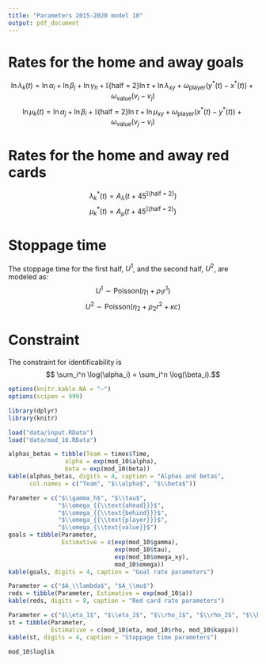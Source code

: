 ```yaml
---
title: "Parameters 2015-2020 model 10"
output: pdf_document
---
```


# Rates for the home and away goals

$$ \ln \lambda_k(t) = \ln \alpha_i + \ln \beta_j +  \ln \gamma_h + \mathbb{I}\{\text{half = 2}\} \ln \tau + \ln \lambda_{xy} + \omega_{\text{player}}(y^*(t)-x^*(t)) + \omega_{\text{value}} (v_i - v_j) $$
$$ \ln \mu_k(t) = \ln \alpha_j + \ln \beta_i + \mathbb{I}\{\text{half = 2}\} \ln \tau + \ln \mu_{xy} + \omega_{{\text{player}}}(x^*(t) - y^*(t)) + \omega_{\text{value}} (v_j - v_i) $$

\begin{itemize}
\item $i$: home team index;
\item $j$: away team index;
\item $\alpha$: attack strength parameter;
\item $1/\beta$: defense strength parameter;
\item $\gamma_h$: home advantage parameter;
\item $\tau$: second half parameter;
\item $x(t)$: the number of goals of the home team until minute t;
\item $y(t)$: the number of goals of the away team until minute t;
\item $x^*(t)$: the number of red cards of the home team until minute t;
\item $y^*(t)$: the number of red cards of the away team until minute t;
\item $v_i$: log of the value of the home team's starting roster in (?);
\item $v_j$: log of the value of the away team's starting roster in (?);
\item $\lambda_{xy} = \begin{cases}
 1, \text{ for $x = y$;}  \\
 \omega_{{\text{ahead}}}, \text{ for $x - y \geq 1$;} \\
 \omega_{{\text{behind}}}, \text{ for $x - y \leq -1$;} \\

\end{cases}$

\item $\mu_{xy} = \begin{cases}
 1, \text{ for $x = y$;}  \\
 \lambda_{{\text{ahead}}}, \text{ for $y - x \geq 1$;} \\
 \lambda_{{\text{behind}}}, \text{ for $y - x \leq -1$;} \\

\end{cases}$

\item $\omega_{{\text{player}}}$: parameter that measure the impact of having extra players on the field;
\item $\omega_{\text{value}}$: parameter that measure the impact of the difference in value of the starting rosters.
\end{itemize}

# Rates for the home and away red cards

$$ \lambda_k^*(t) = A_\lambda  \Big(t+ 45^{\mathbb{I}\{\text{half = 2}\}} \Big)$$
$$ \mu_k^*(t) = A_\mu  \Big(t+ 45^{\mathbb{I}\{\text{half = 2}\}} \Big)$$

# Stoppage time

The stoppage time for the first half, $U^1$, and the second half, $U^2$, are modeled as:
$$ U^1 \sim \text{Poisson} (\eta_1 + \rho_1 r^1 )$$
$$ U^2 \sim \text{Poisson} (\eta_2 + \rho_2 r^2 + \kappa c)$$
\begin{itemize}
\item $r^t$ is the amount of red cards received in half $t$ until minute 45;
\item $c = \begin{cases}
 1, \text{ if $|x - y| \leq 1$ at minute 45 of the second half;}  \\
 0, \text{ otherwise.}
\end{cases}$
\end{itemize}

# Constraint
The constraint for identificability is
$$ \sum_i^n \log(\alpha_i) = \sum_i^n \log(\beta_i).$$
```r
options(knitr.kable.NA = "–")
options(scipen = 999)

library(dplyr)
library(knitr)

load("data/input.RData")
load("data/mod_10.RData")
```

```r
alphas_betas = tibble(Team = times$Time,
                alpha = exp(mod_10$alpha),
                beta = exp(mod_10$beta))
kable(alphas_betas, digits = 4, caption = "Alphas and betas", 
      col.names = c("Team", "$\\alpha$", "$\\beta$"))
```

```r
Parameter = c("$\\gamma_h$", "$\\tau$", 
              "$\\omega_{{\\text{ahead}}}$",
              "$\\omega_{{\\text{behind}}}$",
              "$\\omega_{{\\text{player}}}$",
              "$\\omega_{\\text{value}}$")
goals = tibble(Parameter, 
               Estimative = c(exp(mod_10$gamma), 
                              exp(mod_10$tau),
                              exp(mod_10$omega_xy),
                              mod_10$omega))
kable(goals, digits = 4, caption = "Goal rate parameters")
```

```r
Parameter = c("$A_\\lambda$", "$A_\\mu$")
reds = tibble(Parameter, Estimative = exp(mod_10$a))
kable(reds, digits = 8, caption = "Red card rate parameters")
```

```r
Parameter = c("$\\eta_1$", "$\\eta_2$", "$\\rho_1$", "$\\rho_2$", "$\\kappa$")
st = tibble(Parameter, 
            Estimative = c(mod_10$eta, mod_10$rho, mod_10$kappa))
kable(st, digits = 4, caption = "Stoppage time parameters")
```

```r
mod_10$loglik
```

